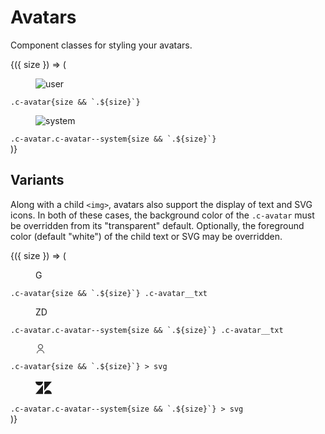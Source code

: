 
<Meta title="Components/Avatars" />

# Avatars

Component classes for styling your avatars.

<Canvas>
  <Story
    name="Types"
    argTypes={{
      size: {
        control: {
          type: 'inline-radio',
          options: [undefined, 'c-avatar--xs', 'c-avatar--sm', 'c-avatar--lg']
        }
      }
    }}
  >
    {({ size }) => (
      <div className="container">
        <div className="row">
          <div className="col u-mt">
            <figure className={`c-avatar ${size}`}>
              <img alt="user" src={UserImage} />
            </figure>
            <div className="u-mt-xs">
              <code>.c-avatar{size && `.${size}`}</code>
            </div>
          </div>
          <div className="col u-mt">
            <figure className={`c-avatar c-avatar--system ${size}`}>
              <img alt="system" src={SystemImage} />
            </figure>
            <div className="u-mt-xs">
              <code>.c-avatar.c-avatar--system{size && `.${size}`}</code>
            </div>
          </div>
        </div>
      </div>
    )}
  </Story>
</Canvas>

## Variants

Along with a child `<img>`, avatars also support the display of text and SVG
icons. In both of these cases, the background color of the `.c-avatar` must
be overridden from its "transparent" default. Optionally, the foreground
color (default "white") of the child text or SVG may be overridden.

<Canvas>
  <Story
    name="Variants"
    argTypes={{
      size: {
        control: {
          type: 'inline-radio',
          options: [undefined, 'c-avatar--xs', 'c-avatar--sm', 'c-avatar--lg']
        }
      }
    }}
  >
    {({ size }) => (
      <div className="container">
        <div className="row">
          <div className="col u-mt">
            <figure className={`c-avatar ${size} u-bg-royal-600`}>
              <span className="c-avatar__txt">G</span>
            </figure>
            <div className="u-mt-xs">
              <code>.c-avatar{size && `.${size}`} .c-avatar__txt</code>
            </div>
          </div>
          <div className="col u-mt">
            <figure className={`c-avatar c-avatar--system ${size} u-bg-royal-600`}>
              <span className="c-avatar__txt">ZD</span>
            </figure>
            <div className="u-mt-xs">
              <code>.c-avatar.c-avatar--system{size && `.${size}`} .c-avatar__txt</code>
            </div>
          </div>
        </div>
        <div className="row">
          <div className="col u-mt">
            <figure className={`c-avatar ${size} u-bg-grey-600`}>
              <svg
                xmlns="http://www.w3.org/2000/svg"
                width="16"
                height="16"
                focusable="false"
                viewBox="0 0 16 16"
              >
                <g fill="none" stroke="currentColor">
                  <circle cx="8" cy="5" r="3.5" />
                  <path strokeLinecap="round" d="M2.5 15.5c.3-2.8 2.6-5 5.5-5s5.2 2.2 5.5 5" />
                </g>
              </svg>
            </figure>
            <div className="u-mt-xs">
              <code>.c-avatar{size && `.${size}`} > svg</code>
            </div>
          </div>
          <div className="col u-mt">
            <figure className={`c-avatar c-avatar--system ${size} u-bg-kale-800`}>
              <svg
                xmlns="http://www.w3.org/2000/svg"
                width="26"
                height="26"
                focusable="false"
                viewBox="0 0 26 26"
              >
                <path
                  fill="currentColor"
                  d="M12 8.2v14.5H0zM12 3c0 3.3-2.7 6-6 6S0 6.3 0 3h12zm2 19.7c0-3.3 2.7-6 6-6s6 2.7 6 6H14zm0-5.2V3h12z"
                />
              </svg>
            </figure>
            <div className="u-mt-xs">
              <code>.c-avatar.c-avatar--system{size && `.${size}`} > svg</code>
            </div>
          </div>
        </div>
      </div>
    )}
  </Story>
</Canvas>
